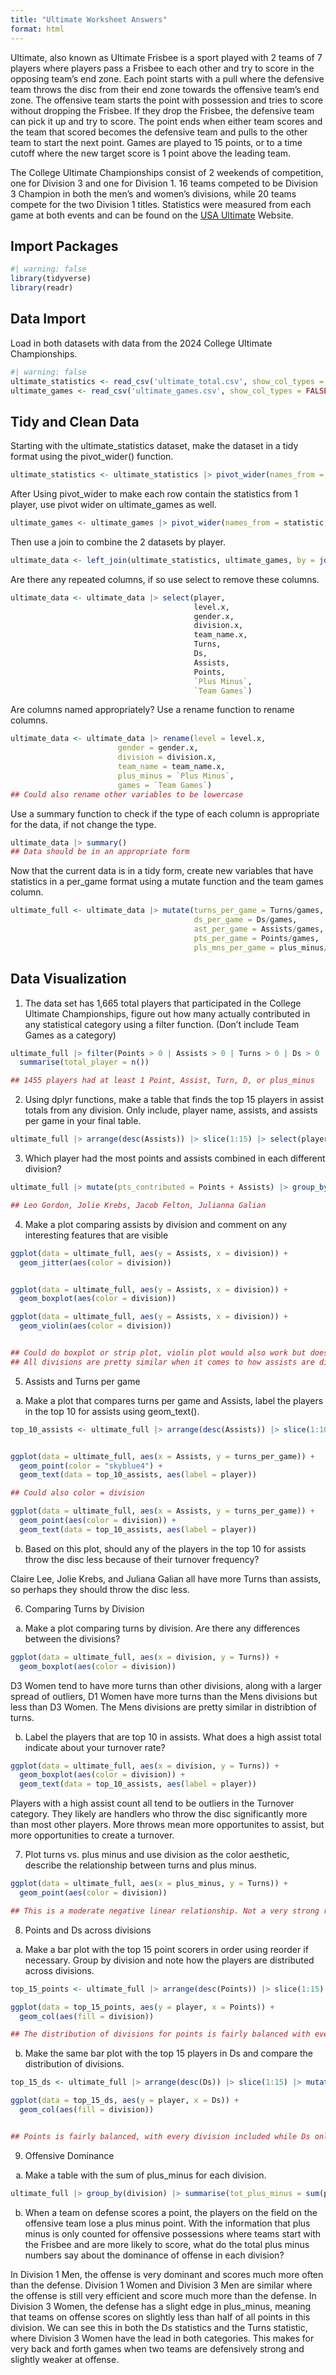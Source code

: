 ```yaml
---
title: "Ultimate Worksheet Answers"
format: html
---
```


Ultimate, also known as Ultimate Frisbee is a sport played with 2 teams of 7 players where players pass a Frisbee to each other and try to score in the opposing team's end zone. Each point starts with a pull where the defensive team throws the disc from their end zone towards the offensive team's end zone. The offensive team starts the point with possession and tries to score without dropping the Frisbee. If they drop the Frisbee, the defensive team can pick it up and try to score. The point ends when either team scores and the team that scored becomes the defensive team and pulls to the other team to start the next point. Games are played to 15 points, or to a time cutoff where the new target score is 1 point above the leading team.

The College Ultimate Championships consist of 2 weekends of competition, one for Division 3 and one for Division 1. 16 teams competed to be Division 3 Champion in both the men's and women's divisions, while 20 teams compete for the two Division 1 titles. Statistics were measured from each game at both events and can be found on the [USA Ultimate](https://play.usaultimate.org/) Website. 

## Import Packages

```r
#| warning: false
library(tidyverse)
library(readr)
```

## Data Import

Load in both datasets with data from the 2024 College Ultimate Championships.
```r
#| warning: false
ultimate_statistics <- read_csv('ultimate_total.csv', show_col_types = FALSE) |> select(-1)
ultimate_games <- read_csv('ultimate_games.csv', show_col_types = FALSE) |> select(-1)
```


## Tidy and Clean Data

Starting with the ultimate_statistics dataset, make the dataset in a tidy format using the pivot_wider() function.

```r
ultimate_statistics <- ultimate_statistics |> pivot_wider(names_from = statistic, values_from = value)
```

After Using pivot_wider to make each row contain the statistics from 1 player, use pivot wider on ultimate_games as well.

```r
ultimate_games <- ultimate_games |> pivot_wider(names_from = statistic, values_from = value)
```

Then use a join to combine the 2 datasets by player.

```r
ultimate_data <- left_join(ultimate_statistics, ultimate_games, by = join_by(player))
```

Are there any repeated columns, if so use select to remove these columns.

```r
ultimate_data <- ultimate_data |> select(player, 
                                         level.x, 
                                         gender.x,
                                         division.x,
                                         team_name.x, 
                                         Turns, 
                                         Ds, 
                                         Assists, 
                                         Points, 
                                         `Plus Minus`, 
                                         `Team Games`)
```

Are columns named appropriately? Use a rename function to rename columns.

```r
ultimate_data <- ultimate_data |> rename(level = level.x, 
                        gender = gender.x, 
                        division = division.x,
                        team_name = team_name.x,
                        plus_minus = `Plus Minus`,
                        games = `Team Games`)
## Could also rename other variables to be lowercase
```

Use a summary function to check if the type of each column is appropriate for the data, if not change the type.

```r
ultimate_data |> summary()
## Data should be in an appropriate form
```


Now that the current data is in a tidy form, create new variables that have statistics in a per_game format using a mutate function and the team games column.

```r
ultimate_full <- ultimate_data |> mutate(turns_per_game = Turns/games, 
                                         ds_per_game = Ds/games,
                                         ast_per_game = Assists/games,
                                         pts_per_game = Points/games,
                                         pls_mns_per_game = plus_minus/games)
```

## Data Visualization

1. The data set has 1,665 total players that participated in the College Ultimate Championships, figure out how many actually contributed in any statistical category using a filter function. (Don't include Team Games as a category)

```r
ultimate_full |> filter(Points > 0 | Assists > 0 | Turns > 0 | Ds > 0 | plus_minus != 0) |> 
  summarise(total_player = n())

## 1455 players had at least 1 Point, Assist, Turn, D, or plus_minus
```


2. Using dplyr functions, make a table that finds the top 15 players in assist totals from any division. Only include, player name, assists, and assists per game in your final table.

```r
ultimate_full |> arrange(desc(Assists)) |> slice(1:15) |> select(player, Assists, ast_per_game)
```

3. Which player had the most points and assists combined in each different division?

```r
ultimate_full |> mutate(pts_contributed = Points + Assists) |> group_by(division) |> arrange(desc(pts_contributed)) |> select(player, Points, Assists, pts_contributed) |> slice(1)

## Leo Gordon, Jolie Krebs, Jacob Felton, Julianna Galian
```


4. Make a plot comparing assists by division and comment on any interesting features that are visible

```r
ggplot(data = ultimate_full, aes(y = Assists, x = division)) +
  geom_jitter(aes(color = division))


ggplot(data = ultimate_full, aes(y = Assists, x = division)) +
  geom_boxplot(aes(color = division))

ggplot(data = ultimate_full, aes(y = Assists, x = division)) +
  geom_violin(aes(color = division))


## Could do boxplot or strip plot, violin plot would also work but doesn't display the data very well
## All divisions are pretty similar when it comes to how assists are distibuted
```


5. Assists and Turns per game

a. Make a plot that compares turns per game and Assists, label the players in the top 10 for assists using geom_text().

```r
top_10_assists <- ultimate_full |> arrange(desc(Assists)) |> slice(1:10)


ggplot(data = ultimate_full, aes(x = Assists, y = turns_per_game)) +
  geom_point(color = "skyblue4") +
  geom_text(data = top_10_assists, aes(label = player))

## Could also color = division

ggplot(data = ultimate_full, aes(x = Assists, y = turns_per_game)) +
  geom_point(aes(color = division)) +
  geom_text(data = top_10_assists, aes(label = player))
```


b. Based on this plot, should any of the players in the top 10 for assists throw the disc less because of their turnover frequency?

Claire Lee, Jolie Krebs, and Juliana Galian all have more Turns than assists, so perhaps they should throw the disc less. 



6. Comparing Turns by Division

a. Make a plot comparing turns by division. Are there any differences between the divisions?

```r
ggplot(data = ultimate_full, aes(x = division, y = Turns)) +
  geom_boxplot(aes(color = division))
```

D3 Women tend to have more turns than other divisions, along with a larger spread of outliers, D1 Women have more turns than the Mens divisions but less than D3 Women. The Mens divisions are pretty similar in distribtion of turns.

b. Label the players that are top 10 in assists. What does a high assist total indicate about your turnover rate?

```r
ggplot(data = ultimate_full, aes(x = division, y = Turns)) +
  geom_boxplot(aes(color = division)) +
  geom_text(data = top_10_assists, aes(label = player))
```

Players with a high assist count all tend to be outliers in the Turnover category. They likely are handlers who throw the disc significantly more than most other players. More throws mean more opportunites to assist, but more opportunities to create a turnover.


7. Plot turns vs. plus minus and use division as the color aesthetic, describe the relationship between turns and plus minus.

```r
ggplot(data = ultimate_full, aes(x = plus_minus, y = Turns)) +
  geom_point(aes(color = division))

## This is a moderate negative linear relationship. Not a very strong relationship, but there is definitely a correlation between large amounts of turnovers and a lower plus/minus.
```


8. Points and Ds across divisions

a. Make a bar plot with the top 15 point scorers in order using reorder if necessary. Group by division and note how the players are distributed across divisions.

```r
top_15_points <- ultimate_full |> arrange(desc(Points)) |> slice(1:15) |> mutate(player = reorder(player, Points))

ggplot(data = top_15_points, aes(y = player, x = Points)) +
  geom_col(aes(fill = division))

## The distribution of divisions for points is fairly balanced with every division included
```

b. Make the same bar plot with the top 15 players in Ds and compare the distribution of divisions.

```r
top_15_ds <- ultimate_full |> arrange(desc(Ds)) |> slice(1:15) |> mutate(player = reorder(player, Ds))

ggplot(data = top_15_ds, aes(y = player, x = Ds)) +
  geom_col(aes(fill = division))


## Points is fairly balanced, with every division included while Ds only has the women's divisions, with D3 taking 11 of the top 15 spots.
```


9. Offensive Dominance

a. Make a table with the sum of plus_minus for each division. 
```r
ultimate_full |> group_by(division) |> summarise(tot_plus_minus = sum(plus_minus))
```


b. When a team on defense scores a point, the players on the field on the offensive team lose a plus minus point. With the information that plus minus is only counted for offensive possessions where teams start with the Frisbee and are more likely to score, what do the total plus minus numbers say about the dominance of offense in each division?

In Division 1 Men, the offense is very dominant and scores much more often than the defense. Division 1 Women and Division 3 Men are similar where the offense is still very efficient and score much more than the defense. In Division 3 Women, the defense has a slight edge in plus_minus, meaning that teams on offense scores on slightly less than half of all points in this division. We can see this in both the Ds statistics and the Turns statistic, where Division 3 Women have the lead in both categories. This makes for very back and forth games when two teams are defensively strong and slightly weaker at offense.




